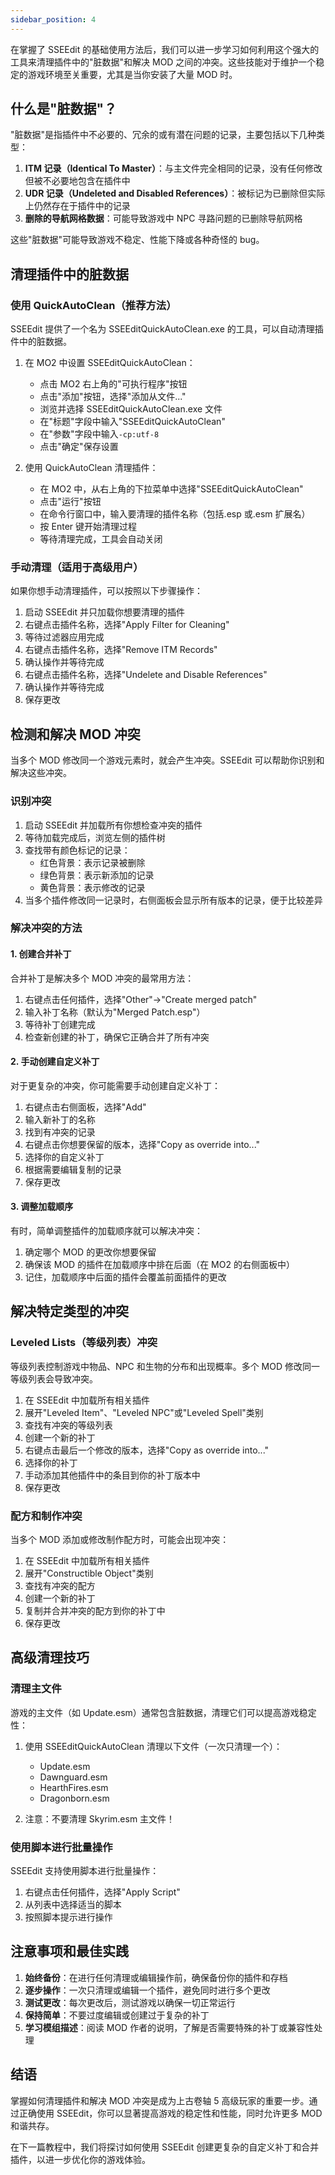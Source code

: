 ```yaml
---
sidebar_position: 4
---
```


在掌握了 SSEEdit 的基础使用方法后，我们可以进一步学习如何利用这个强大的工具来清理插件中的"脏数据"和解决 MOD 之间的冲突。这些技能对于维护一个稳定的游戏环境至关重要，尤其是当你安装了大量 MOD 时。

## 什么是"脏数据"？

"脏数据"是指插件中不必要的、冗余的或有潜在问题的记录，主要包括以下几种类型：

1. **ITM 记录（Identical To Master）**：与主文件完全相同的记录，没有任何修改但被不必要地包含在插件中
2. **UDR 记录（Undeleted and Disabled References）**：被标记为已删除但实际上仍然存在于插件中的记录
3. **删除的导航网格数据**：可能导致游戏中 NPC 寻路问题的已删除导航网格

这些"脏数据"可能导致游戏不稳定、性能下降或各种奇怪的 bug。

## 清理插件中的脏数据

### 使用 QuickAutoClean（推荐方法）

SSEEdit 提供了一个名为 SSEEditQuickAutoClean.exe 的工具，可以自动清理插件中的脏数据。

1. 在 MO2 中设置 SSEEditQuickAutoClean：

   - 点击 MO2 右上角的"可执行程序"按钮
   - 点击"添加"按钮，选择"添加从文件..."
   - 浏览并选择 SSEEditQuickAutoClean.exe 文件
   - 在"标题"字段中输入"SSEEditQuickAutoClean"
   - 在"参数"字段中输入`-cp:utf-8`
   - 点击"确定"保存设置

2. 使用 QuickAutoClean 清理插件：
   - 在 MO2 中，从右上角的下拉菜单中选择"SSEEditQuickAutoClean"
   - 点击"运行"按钮
   - 在命令行窗口中，输入要清理的插件名称（包括.esp 或.esm 扩展名）
   - 按 Enter 键开始清理过程
   - 等待清理完成，工具会自动关闭

### 手动清理（适用于高级用户）

如果你想手动清理插件，可以按照以下步骤操作：

1. 启动 SSEEdit 并只加载你想要清理的插件
2. 右键点击插件名称，选择"Apply Filter for Cleaning"
3. 等待过滤器应用完成
4. 右键点击插件名称，选择"Remove ITM Records"
5. 确认操作并等待完成
6. 右键点击插件名称，选择"Undelete and Disable References"
7. 确认操作并等待完成
8. 保存更改

## 检测和解决 MOD 冲突

当多个 MOD 修改同一个游戏元素时，就会产生冲突。SSEEdit 可以帮助你识别和解决这些冲突。

### 识别冲突

1. 启动 SSEEdit 并加载所有你想检查冲突的插件
2. 等待加载完成后，浏览左侧的插件树
3. 查找带有颜色标记的记录：
   - 红色背景：表示记录被删除
   - 绿色背景：表示新添加的记录
   - 黄色背景：表示修改的记录
4. 当多个插件修改同一记录时，右侧面板会显示所有版本的记录，便于比较差异

### 解决冲突的方法

#### 1. 创建合并补丁

合并补丁是解决多个 MOD 冲突的最常用方法：

1. 右键点击任何插件，选择"Other"->"Create merged patch"
2. 输入补丁名称（默认为"Merged Patch.esp"）
3. 等待补丁创建完成
4. 检查新创建的补丁，确保它正确合并了所有冲突

#### 2. 手动创建自定义补丁

对于更复杂的冲突，你可能需要手动创建自定义补丁：

1. 右键点击右侧面板，选择"Add"
2. 输入新补丁的名称
3. 找到有冲突的记录
4. 右键点击你想要保留的版本，选择"Copy as override into..."
5. 选择你的自定义补丁
6. 根据需要编辑复制的记录
7. 保存更改

#### 3. 调整加载顺序

有时，简单调整插件的加载顺序就可以解决冲突：

1. 确定哪个 MOD 的更改你想要保留
2. 确保该 MOD 的插件在加载顺序中排在后面（在 MO2 的右侧面板中）
3. 记住，加载顺序中后面的插件会覆盖前面插件的更改

## 解决特定类型的冲突

### Leveled Lists（等级列表）冲突

等级列表控制游戏中物品、NPC 和生物的分布和出现概率。多个 MOD 修改同一等级列表会导致冲突。

1. 在 SSEEdit 中加载所有相关插件
2. 展开"Leveled Item"、"Leveled NPC"或"Leveled Spell"类别
3. 查找有冲突的等级列表
4. 创建一个新的补丁
5. 右键点击最后一个修改的版本，选择"Copy as override into..."
6. 选择你的补丁
7. 手动添加其他插件中的条目到你的补丁版本中
8. 保存更改

### 配方和制作冲突

当多个 MOD 添加或修改制作配方时，可能会出现冲突：

1. 在 SSEEdit 中加载所有相关插件
2. 展开"Constructible Object"类别
3. 查找有冲突的配方
4. 创建一个新的补丁
5. 复制并合并冲突的配方到你的补丁中
6. 保存更改

## 高级清理技巧

### 清理主文件

游戏的主文件（如 Update.esm）通常包含脏数据，清理它们可以提高游戏稳定性：

1. 使用 SSEEditQuickAutoClean 清理以下文件（一次只清理一个）：

   - Update.esm
   - Dawnguard.esm
   - HearthFires.esm
   - Dragonborn.esm

2. 注意：不要清理 Skyrim.esm 主文件！

### 使用脚本进行批量操作

SSEEdit 支持使用脚本进行批量操作：

1. 右键点击任何插件，选择"Apply Script"
2. 从列表中选择适当的脚本
3. 按照脚本提示进行操作

## 注意事项和最佳实践

1. **始终备份**：在进行任何清理或编辑操作前，确保备份你的插件和存档
2. **逐步操作**：一次只清理或编辑一个插件，避免同时进行多个更改
3. **测试更改**：每次更改后，测试游戏以确保一切正常运行
4. **保持简单**：不要过度编辑或创建过于复杂的补丁
5. **学习模组描述**：阅读 MOD 作者的说明，了解是否需要特殊的补丁或兼容性处理

## 结语

掌握如何清理插件和解决 MOD 冲突是成为上古卷轴 5 高级玩家的重要一步。通过正确使用 SSEEdit，你可以显著提高游戏的稳定性和性能，同时允许更多 MOD 和谐共存。

在下一篇教程中，我们将探讨如何使用 SSEEdit 创建更复杂的自定义补丁和合并插件，以进一步优化你的游戏体验。
